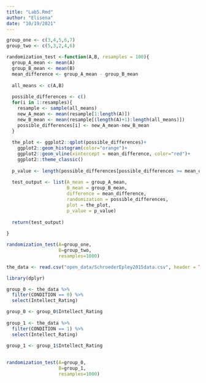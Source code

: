 ```yaml
---
title: "Lab5.Rmd"
author: "Elisena"
date: "10/19/2021"
---
```


```r

group_one <- c(3,4,5,6,7)
group_two <- c(5,3,2,4,6)

randomization_test <-function(A,B, resamples = 100){
  group_A_mean <- mean(A)
  group_B_mean <- mean(B)
  mean_difference <- group_A_mean - group_B_mean
  
  all_means <- c(A,B)
  
  possible_differences <- c()
  for(i in 1:resamples){
    resample <- sample(all_means)
    new_A_mean <- mean(resample[1:length(A)])
    new_B_mean <- mean(resample[(length(A)+1):length(all_means)])
    possible_differences[i] <- new_A_mean-new_B_mean
  }
  
  the_plot <- ggplot2::qplot(possible_differences)+
    ggplot2::geom_histogram(color="orange")+
    ggplot2::geom_vline(xintercept = mean_difference, color="red")+
    ggplot2::theme_classic()
  
  p_value <- length(possible_differences[possible_differences >= mean_difference])/resamples
  
  test_output <- list(A_mean = group_A_mean,
                      B_mean = group_B_mean,
                      difference = mean_difference,
                      randomization = possible_differences,
                      plot = the_plot,
                      p_value = p_value)
  
  return(test_output)
  
}

randomization_test(A=group_one,
                   B=group_two,
                   resamples=1000)

```



```r

the_data <- read.csv("open_data/SchroederEpley2015data.csv", header = TRUE)

library(dplyr)

group_0 <- the_data %>%
  filter(CONDITION == 0) %>%
  select(Intellect_Rating)

group_0 <- group_0$Intellect_Rating
  
group_1 <- the_data %>%
  filter(CONDITION == 1) %>%
  select(Intellect_Rating)
  
group_1 <- group_1$Intellect_Rating
  

randomization_test(A=group_0,
                   B=group_1,
                   resamples=1000)

```